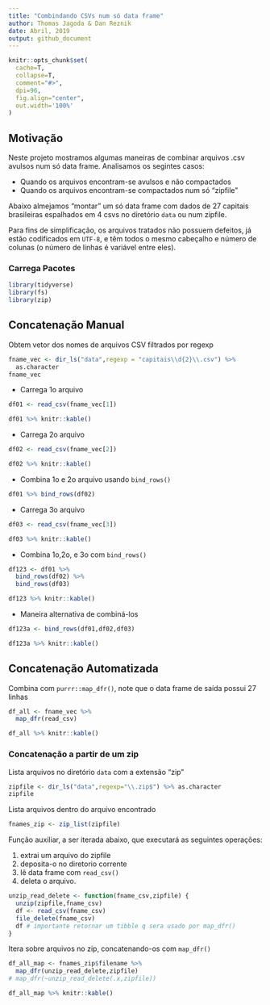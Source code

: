 ```yaml
---
title: "Combindando CSVs num só data frame"
author: Thomas Jagoda & Dan Reznik
date: Abril, 2019
output: github_document
---
```


```r
knitr::opts_chunk$set(
  cache=T,
  collapse=T,
  comment="#>",
  dpi=96,
  fig.align="center",
  out.width='100%'
)
```

## Motivação 

Neste projeto mostramos algumas maneiras de combinar arquivos .csv avulsos num só data frame. Analisamos os segintes casos:

* Quando os arquivos encontram-se avulsos e não compactados
* Quando os arquivos encontram-se compactados num só "zipfile"

Abaixo almejamos "montar" um só data frame com dados de 27 capitais brasileiras espalhados em 4 csvs no diretório `data` ou num zipfile.

Para fins de simplificação, os arquivos tratados não possuem defeitos, já estão codificados em `UTF-8`, e têm todos o mesmo cabeçalho e número de colunas (o número de linhas é variável entre eles).

### Carrega Pacotes

```r
library(tidyverse)
library(fs)
library(zip)
```

## Concatenação Manual

Obtem vetor dos nomes de arquivos CSV filtrados por regexp

```r
fname_vec <- dir_ls("data",regexp = "capitais\\d{2}\\.csv") %>%
  as.character
fname_vec
```

* Carrega 1o arquivo

```r
df01 <- read_csv(fname_vec[1])
```

```r
df01 %>% knitr::kable()
```

* Carrega 2o arquivo

```r
df02 <- read_csv(fname_vec[2])
```

```r
df02 %>% knitr::kable()
```

* Combina 1o e 2o arquivo usando `bind_rows()`

```r
df01 %>% bind_rows(df02)
```

* Carrega 3o arquivo 

```r
df03 <- read_csv(fname_vec[3])
```

```r
df03 %>% knitr::kable()
```

* Combina 1o,2o, e 3o com `bind_rows()`

```r
df123 <- df01 %>%
  bind_rows(df02) %>%
  bind_rows(df03)
```

```r
df123 %>% knitr::kable()
```

* Maneira alternativa de combiná-los

```r
df123a <- bind_rows(df01,df02,df03)
```

```r
df123a %>% knitr::kable()
```

## Concatenação Automatizada

Combina com `purrr::map_dfr()`, note que o data frame de saída possui 27 linhas

```r
df_all <- fname_vec %>%
  map_dfr(read_csv)
```

```r
df_all %>% knitr::kable()
```

### Concatenação a partir de um zip

Lista arquivos no diretório `data` com a extensão "zip"

```r
zipfile <- dir_ls("data",regexp="\\.zip$") %>% as.character
zipfile
```

Lista arquivos dentro do arquivo encontrado

```r
fnames_zip <- zip_list(zipfile)
```

Função auxiliar, a ser iterada abaixo, que executará as
seguintes operações:

1. extrai um arquivo do zipfile
1. deposita-o no diretorio corrente
1. lê data frame com `read_csv()`
1. deleta o arquivo.

```r
unzip_read_delete <- function(fname_csv,zipfile) {
  unzip(zipfile,fname_csv)
  df <- read_csv(fname_csv)
  file_delete(fname_csv)
  df # importante retornar um tibble q sera usado por map_dfr()
}
```

Itera sobre arquivos no zip, concatenando-os com `map_dfr()`

```r
df_all_map <- fnames_zip$filename %>%
  map_dfr(unzip_read_delete,zipfile)
# map_dfr(~unzip_read_delete(.x,zipfile))
```

```r
df_all_map %>% knitr::kable()
```

